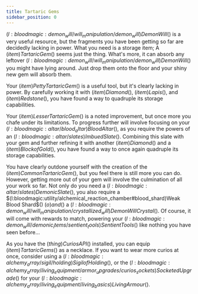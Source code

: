 ```yaml
---
title: Tartaric Gems
sidebar_position: 0
---
```



$(l:bloodmagic:demon_will/will_manipulation/demon_will)Demon Will$() is a very useful resource, but the fragments you have been getting so far are decidedly lacking in power. What you need is a storage item; A $(item)Tartaric Gem$() seems just the thing. What's more, it can absorb any leftover $(l:bloodmagic:demon_will/will_manipulation/demon_will)Demon Will$() you might have lying around. Just drop them onto the floor and your shiny new gem will absorb them.

Your $(item)Petty Tartaric Gem$() is a useful tool, but it's clearly lacking in power. By carefully working it with $(item)Diamond$(), $(item)Lapis$(), and $(item)Redstone$(), you have found a way to quadruple its storage capabilities.

Your $(item)Lesser Tartaric Gem$() is a noted improvement, but once more you chafe under its limitations. To progress further will involve focusing on your $(l:bloodmagic:altar/blood_altar)Blood Altar$(), as you require the powers of an $(l:bloodmagic:altar/slates)Imbued Slate$(). Combining this slate with your gem and further refining it with another $(item)Diamond$() and a $(item)Block of Gold$(), you have found a way to once again quadruple its storage capabilities.

You have clearly outdone yourself with the creation of the $(item)Common Tartaric Gem$(), but you feel there is still more you can do. However, getting more out of your gem will involve the culmination of all your work so far. Not only do you need a $(l:bloodmagic:altar/slates)Demonic Slate$(), you also require a $(l:bloodmagic:utility/alchemical_reaction_chamber#blood_shard)Weak Blood Shard$() $(o)and$() a $(l:bloodmagic:demon_will/will_manipulation/crystallized_will)Demon Will Crystal$(). Of course, it will come with rewards to match, powering your $(l:bloodmagic:demon_will/demonic_items/sentient_tools)Sentient Tools$() like nothing you have seen before...

As you have the $(thing)Curios API$() installed, you can equip $(item)Tartaric Gems$() as a necklace. If you want to wear more curios at once, consider using a $(l:bloodmagic:alchemy_array/sigil/holding)Sigil of Holding$(), or the $(l:bloodmagic:alchemy_array/living_equipment/armor_upgrades/curios_sockets)Socketed Upgrade$() for your $(l:bloodmagic:alchemy_array/living_equipment/living_basics)Living Armour$().

